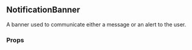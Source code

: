 

<Meta
  decorators={[withKnobs]}
  component={NotificationBanner}
  title="Banners|NotificationBanner"
/>

<div style={{ position: 'relative', bottom: '20px' }}>

  ## NotificationBanner

  A banner used to communicate either a message or an alert to the user.

  ### Props

  <div style={{ position: 'relative', bottom: '20px' }}>
    <Props of={NotificationBanner} />
  </div>

</div>

